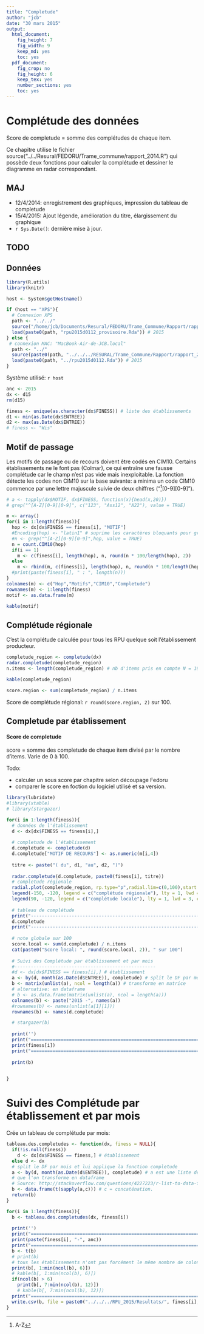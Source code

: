 ```yaml
---
title: "Completude"
author: "jcb"
date: "30 mars 2015"
output:
  html_document:
    fig_height: 7
    fig_width: 9
    keep_md: yes
    toc: yes
  pdf_document:
    fig_crop: no
    fig_height: 6
    keep_tex: yes
    number_sections: yes
    toc: yes
---
```

Complétude des données
======================

Score de completude = somme des complétudes de chaque item.

Ce chapitre utilise le fichier source("../../Resural/FEDORU/Trame_commune/rapport_2014.R") qui possède deux fonctions pour calculer la complétude et dessiner le diagramme en radar correspondant.

MAJ
---

- 12/4/2014: enregistrement des graphiques, impression du tableau de completude
- 15/4/2015: Ajout légende, amélioration du titre, élargissement du graphique
- `r Sys.Date()`: dernière mise à jour.

TODO
----

Données
-------

```r
library(R.utils)
library(knitr)

host <- System$getHostname()

if (host == "XPS"){
  # Connexion XPS
  path <- "../../"
  source("/home/jcb/Documents/Resural/FEDORU/Trame_Commune/Rapport/rapport_2014.R")
  load(paste0(path, "rpu2015d0112_provisoire.Rda")) # 2015
} else {
 # connexion MAC: "MacBook-Air-de-JCB.local"
  path <- "../"
  source(paste0(path, "../../../RESURAL/Trame_Commune/Rapport/rapport_2014.R"))
  load(paste0(path, "../rpu2015d0112.Rda")) # 2015
}
```
Système utilisé: `r host`


```r
anc <- 2015
dx <- d15
rm(d15)

finess <- unique(as.character(dx$FINESS)) # liste des établissements
d1 <- min(as.Date(dx$ENTREE))
d2 <- max(as.Date(dx$ENTREE))
# finess <- "Wis"
```

Motif de passage
----------------
Les motifs de passage ou de recours doivent être codés en CIM10. Certains établissements ne le font pas (Colmar), ce qui entraîne une fausse complétude car le champ n'est pas vide mais inexploitable. La fonction détecte les codes non CIM10 sur la base suivante: a minima un code CIM10 commence par une lettre majuscule suivie de deux chiffres ("^[A-Z][0-9][0-9]").

```r
# a <- tapply(dx$MOTIF, dx$FINESS, function(x){head(x,20)})
# grep("^[A-Z][0-9][0-9]", c("123", "Ass12", "A22"), value = TRUE)

m <- array()
for(i in 1:length(finess)){
  hop <- dx[dx$FINESS == finess[i], "MOTIF"]
  #Encoding(hop) <- "latin1" # suprime les caractères bloquants pour grep. Il s'agit de Colmar avec des caractères window du type \x9
  #n <- grep("^[A-Z][0-9][0-9]",hop, value = TRUE)
  n = count.CIM10(hop)
  if(i == 1)
    m <- c(finess[i], length(hop), n, round(n * 100/length(hop), 2))
  else
    m <- rbind(m, c(finess[i], length(hop), n, round(n * 100/length(hop), 2)))
  #print(paste(finess[i], " : ", length(n)))
}
colnames(m) <- c("Hop","Motifs","CIM10","Completude")
rownames(m) <- 1:length(finess)
motif <- as.data.frame(m)

kable(motif)
```

Complétude régionale
--------------------
C'est la complétude calculée pour tous les RPU quelque soit l'établissement producteur.

```r
completude_region <- completude(dx)
radar.completude(completude_region)
n.items <- length(completude_region) # nb d'items pris en compte N = 19

kable(completude_region)

score.region <- sum(completude_region) / n.items
```

Score de complétude régional: `r round(score.region, 2)` sur 100.

Completude par établissement
----------------------------

#### Score de completude 
score = somme des completude de chaque item divisé par le nombre d'items. Varie de 0 à 100. 

Todo: 

- calculer un sous score par chapitre selon découpage Fedoru
- comparer le score en foction du logiciel utilisé et sa version.


```r
library(lubridate)
#library(xtable)
# library(stargazer)

for(i in 1:length(finess)){
  # données de l'établissement
  d <- dx[dx$FINESS == finess[i],]
  
  # completude de l'établissement
  d.completude <- completude(d)
  d.completude["MOTIF DE RECOURS"] <- as.numeric(m[i,4])
  
  titre <- paste("( du", d1, "au", d2, ")")
  
  radar.completude(d.completude, paste0(finess[i], titre))
  # completude régionale
  radial.plot(completude_region, rp.type="p",radial.lim=c(0,100),start = 1.57,clockwise = TRUE, line.col = "blue", add = TRUE)
  legend(-150, -120, legend = c("complétude régionale"), lty = 1, lwd = 3, col = "blue", bty = "n", cex = 0.8)
  legend(90, -120, legend = c("complétude locale"), lty = 1, lwd = 3, col = "red", bty = "n", cex = 0.8)
  
  # tableau de complétude
  print("---------------------------------------------------------------------")
  d.completude
  print("---------------------------------------------------------------------")
  
  # note globale sur 100
  score.local <- sum(d.completude) / n.items
  cat(paste0("Score local: ", round(score.local, 2)), " sur 100")
  
  # Suivi des Complétude par établissement et par mois
  #----------------------------------------------------
  #d <- dx[dx$FINESS == finess[i],] # établissement
  a <- by(d, month(as.Date(d$ENTREE)), completude) # split le DF par mois et lui applique la fonction completude
  b <- matrix(unlist(a), ncol = length(a)) # transforme en matrice
  # alternative: en dataframe
  # b <- as.data.frame(matrix(unlist(a), ncol = length(a)))
  colnames(b) <- paste("2015 -", names(a))
  #rownames(b) <- names(unlist(a[1][1]))
  rownames(b) <- names(d.completude)

  # stargazer(b)
  
  print('')
  print("=====================================================================")
  print(finess[i])
  print("=====================================================================")
 
  print(b)
  

}

```
Suivi des Complétude par établissement et par mois
=====================================================

Crée un tableau de complétude par mois:

```r


tableau.des.completudes <- function(dx, finess = NULL){
  if(!is.null(finess))
    d <- dx[dx$FINESS == finess,] # établissement
  else d <- dx
  # split le DF par mois et lui applique la fonction completude
  a <- by(d, month(as.Date(d$ENTREE)), completude) # a est une liste de listes
  # que l'on transforme en dataframe
  # Source: http://stackoverflow.com/questions/4227223/r-list-to-data-frame
  b <- data.frame(t(sapply(a,c))) # c = concaténation. 
  return(b)
}

for(i in 1:length(finess)){
  b <- tableau.des.completudes(dx, finess[i])
  
  print('')
  print("=====================================================================")
  print(paste(finess[i], "-", anc))
  print("=====================================================================")
  b <- t(b)
  # print(b)
  # tous les établissements n'ont pas forcément le même nombre de colonnes après la transposition car le nombre de mois renseignés peut varier. Les 12 mois sont affichés en 2 tableaux de 6 mois. Kable ne fonctionne pas ? par contre fonctionne en mode console ??
  print(b[, 1:min(ncol(b), 6)])
  # kable(b[, 1:min(ncol(b), 6)])
  if(ncol(b) > 6)
    print(b[, 7:min(ncol(b), 12)])
    # kable(b[, 7:min(ncol(b), 12)])
  print("=====================================================================")
  write.csv(b, file = paste0("../../../RPU_2015/Resultats/", finess[i], "-", anc, ".csv"))
}
```

